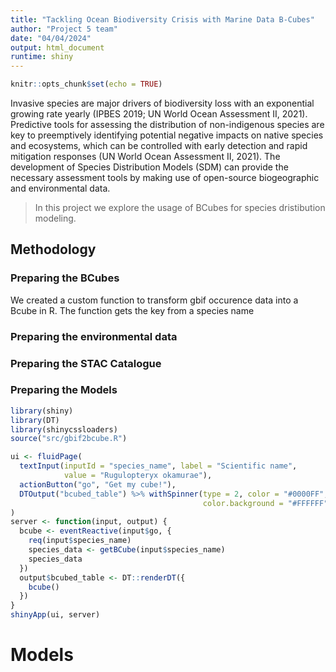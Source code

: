 ```yaml
---
title: "Tackling Ocean Biodiversity Crisis with Marine Data B-Cubes"
author: "Project 5 team"
date: "04/04/2024"
output: html_document
runtime: shiny
---
```


```r
knitr::opts_chunk$set(echo = TRUE)
```

Invasive species are major drivers of biodiversity loss with an exponential growing rate yearly (IPBES 2019; UN World Ocean Assessment II, 2021). Predictive tools for assessing the distribution of non-indigenous species are key to preemptively identifying potential negative impacts on native species and ecosystems, which can be controlled with early detection and rapid mitigation responses (UN World Ocean Assessment II, 2021). The development of Species Distribution Models (SDM) can provide the necessary assessment tools by making use of open-source biogeographic and environmental data.

> In this project we explore the usage of BCubes for species dristibution modeling.

## Methodology
### Preparing the BCubes
We created a custom function to transform gbif occurence data into a Bcube in R. The function gets the key from a species name 

### Preparing the environmental data
### Preparing the STAC Catalogue
### Preparing the Models


``` r
library(shiny)
library(DT)
library(shinycssloaders)
source("src/gbif2bcube.R")
```
```r
ui <- fluidPage(
  textInput(inputId = "species_name", label = "Scientific name", 
            value = "Rugulopteryx okamurae"),
  actionButton("go", "Get my cube!"), 
  DTOutput("bcubed_table") %>% withSpinner(type = 2, color = "#0000FF",
                                           color.background = "#FFFFFF")
)
server <- function(input, output) {
  bcube <- eventReactive(input$go, {
    req(input$species_name)
    species_data <- getBCube(input$species_name)
    species_data
  })
  output$bcubed_table <- DT::renderDT({
    bcube()
  })
}
shinyApp(ui, server)
```

# Models





